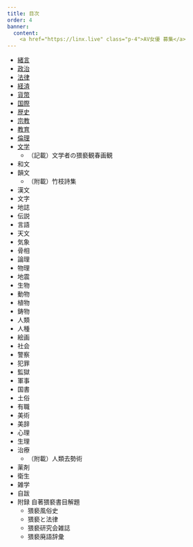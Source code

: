 ```yaml
---
title: 目次
order: 4
banner:
  content: 
    <a href="https://linx.live" class="p-4">AV女優 募集</a>
---
```


* [緒言](/main/00-intro/)
* [政治](/main/01-politics/)
* [法律](/main/02-law/)
* [経済](/main/03-economics/)
* [貨幣](/main/04-currency/)
* [国際](/main/05-international/)
* [歴史](/main/06-history/)
* [宗教](/main/07-religion/)
* [教育](/main/08-education/)
* [倫理](/main/09-ethics/)
* [文学](/main/10-literature/)
  * （記載）文学者の猥褻観春画観
* 和文
* 韻文
  * （附載）竹枝詩集
* 漢文
* 文字
* 地誌
* 伝説
* 言語
* 天文
* 気象
* 骨相
* 論理
* 物理
* 地震
* 生物
* 動物
* 植物
* 鋳物
* 人類
* 人種
* 絵画
* 社会
* 警察
* 犯罪
* 監獄
* 軍事
* 国書
* 土俗
* 有職
* 美術
* 美辞
* 心理
* 生理
* 治療
  * （附載）人類去勢術
* 薬剤
* 衛生
* 雑学
* 自跋
* 附録 自著猥褻書目解題 
  * 猥褻風俗史
  * 猥褻と法律
  * 猥褻研究会雑誌
  * 猥褻廃語辞彙